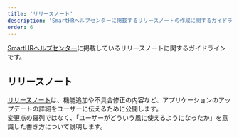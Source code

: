 ```yaml
---
title: 'リリースノート'
description: 'SmartHRヘルプセンターに掲載するリリースノートの作成に関するガイドラインです。'
order: 6
---
```


[SmartHRヘルプセンター](https://support.smarthr.jp/ja/)に掲載しているリリースノートに関するガイドラインです。

## リリースノート
[リリースノート](https://support.smarthr.jp/ja/release-notes/)は、機能追加や不具合修正の内容など、アプリケーションのアップデートの詳細をユーザーに伝えるために公開します。  
変更点の羅列ではなく、「ユーザーがどういう風に使えるようになったか」を意識した書き方について説明します。
